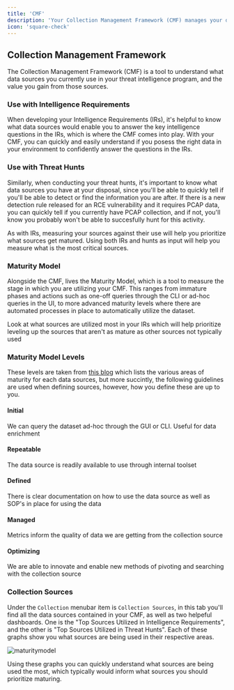 ```yaml
---
title: 'CMF'
description: 'Your Collection Management Framework (CMF) manages your data sources, and measures their maturity'
icon: 'square-check'
---
```


## Collection Management Framework

The Collection Management Framework (CMF) is a tool to understand what data sources you currently use in your threat intelligence program, and the value you gain from those sources. 

### Use with Intelligence Requirements

When developing your Intelligence Requirements (IRs), it's helpful to know what data sources would enable you to answer the key intelligence questions in the IRs, which is where the CMF comes into play. With your CMF, you can quickly and easily understand if you posess the right data in your environment to confidently answer the questions in the IRs.

### Use with Threat Hunts

Similarly, when conducting your threat hunts, it's important to know what data sources you have at your disposal, since you'll be able to quickly tell if you'll be able to detect or find the information you are after. If there is a new detection rule released for an RCE vulnerability and it requires PCAP data, you can quickly tell if you currently have PCAP collection, and if not, you'll know you probably won't be able to succesfully hunt for this activity.

As with IRs, measuring your sources against their use will help you prioritize what sources get matured. Using both IRs and hunts as input will help you measure what is the most critical sources.

### Maturity Model

Alongside the CMF, lives the Maturity Model, which is a tool to measure the stage in which you are utilizing your CMF. This ranges from immature phases and actions such as one-off queries through the CLI or ad-hoc queries in the UI, to more advanced maturity levels where there are automated processes in place to automatically utilize the dataset.

<Tip>

Look at what sources are utilized most in your IRs which will help prioritize leveling up the sources that aren't as mature as other sources not typically used

</Tip>

### Maturity Model Levels

These levels are taken from [this blog](https://medium.com/@brianwarehime_79186/collection-maturity-model-framework-2d2b4631e3fc) which lists the various areas of maturity for each data sources, but more succintly, the following guidelines are used when defining sources, however, how you define these are up to you.

#### Initial

We can query the dataset ad-hoc through the GUI or CLI. Useful for data enrichment

#### Repeatable

The data source is readily available to use through internal toolset

#### Defined

There is clear documentation on how to use the data source as well as SOP's in place for using the data

#### Managed

Metrics inform the quality of data we are getting from the collection source

#### Optimizing

 We are able to innovate and enable new methods of pivoting and searching with the collection source

### Collection Sources

Under the `Collection` menubar item is `Collection Sources`, in this tab you'll find all the data sources contained in your CMF, as well as two helpeful dashboards. One is the "Top Sources Utilized in Intelligence Requirements", and the other is "Top Sources Utilized in Threat Hunts". Each of these graphs show you what sources are being used in their respective areas.

![maturitymodel](https://i.imgur.com/fhJnlcL.png)

Using these graphs you can quickly understand what sources are being used the most, which typically would inform what sources you should prioritize maturing. 




